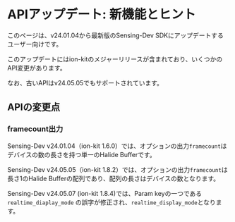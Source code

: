 # APIアップデート: 新機能とヒント

このページは、v24.01.04から最新版のSensing-Dev SDKにアップデートするユーザー向けです。

このアップデートにはion-kitのメジャーリリースが含まれており、いくつかのAPI変更があります。

なお、古いAPIはv24.05.05でもサポートされています。

## APIの変更点

### framecount出力

Sensing-Dev v24.01.04（ion-kit 1.6.0）では、オプションの出力`framecount`はデバイスの数の長さを持つ単一のHalide Bufferです。

Sensing-Dev v24.05.05（ion-kit 1.8.2）では、オプションの出力`framecount`は長さ1のHalide Bufferの配列であり、配列の長さはデバイスの数となります。

Sensing-Dev v24.05.07 (ion-kit 1.8.4)では、Param keyの一つである `realtime_diaplay_mode` の誤字が修正され、`realtime_display_mode`となります。